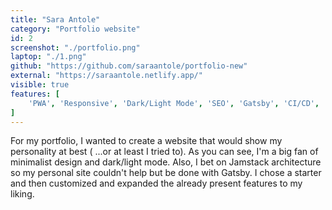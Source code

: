 ```yaml
---
title: "Sara Antole"
category: "Portfolio website"
id: 2
screenshot: "./portfolio.png"
laptop: "./1.png"
github: "https://github.com/saraantole/portfolio-new"
external: "https://saraantole.netlify.app/"
visible: true
features: [
    'PWA', 'Responsive', 'Dark/Light Mode', 'SEO', 'Gatsby', 'CI/CD', 'Markup', 'CSS-in-JS', 'Cypress', 'APIs'
]
---
```


For my portfolio, I wanted to create a website that would show my personality at best ( ...or at least I tried to). As you can see, I'm a big fan of minimalist design and dark/light mode. Also, I bet on Jamstack architecture so my personal site couldn't help but be done with Gatsby. I chose a starter and then customized and expanded the already present features to my liking. 
